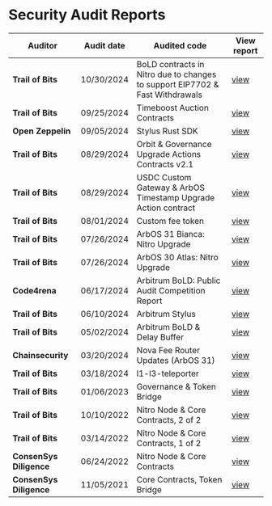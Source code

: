 # Security Audit Reports

| Auditor                 | Audit date | Audited code                                                  | View report                                                                                                                        |
| ----------------------- | ---------- | ------------------------------------------------------------- | ---------------------------------------------------------------------------------------------------------------------------------- |
| **Trail of Bits**       | 10/30/2024 | BoLD contracts in Nitro due to changes to support EIP7702 & Fast Withdrawals                                | [view](hosted-audit-reports/2024-10-30-Offchain-NitroContractswithBoLD-securityreview.pdf)                               |
| **Trail of Bits**       | 09/25/2024 | Timeboost Auction Contracts                                   | [view](hosted-audit-reports/2024_09_25_trail_of_bits_security_audit_timeboost_auction_contracts.pdf)                               |
| **Open Zeppelin**       | 09/05/2024 | Stylus Rust SDK                                               | [view](hosted-audit-reports/2024_09_05_open_zeppelin_security_audit_stylus_rust_sdk.pdf)                                           |
| **Trail of Bits**       | 08/29/2024 | Orbit & Governance Upgrade Actions Contracts v2.1             | [view](hosted-audit-reports/2024_08_29_trail_of_bits_security_audit_orbit_and_governance_upgrade_actions_v2.1.pdf)                 |
| **Trail of Bits**       | 08/29/2024 | USDC Custom Gateway & ArbOS Timestamp Upgrade Action contract | [view](hosted-audit-reports/2024_08_29_trail_of_bits_security_audit_usdc_custom_gateway_and_arbos_upgrade_at_timestamp_action.pdf) |
| **Trail of Bits**       | 08/01/2024 | Custom fee token                                              | [view](hosted-audit-reports/2024_08_01_trail_of_bits_security_audit_custom_fee_token.pdf)                                          |
| **Trail of Bits**       | 07/26/2024 | ArbOS 31 Bianca: Nitro Upgrade                                | [view](hosted-audit-reports/2024_07_26_trail_of_bits_security_audit_arbos_31.pdf)                                                  |
| **Trail of Bits**       | 07/26/2024 | ArbOS 30 Atlas: Nitro Upgrade                                 | [view](hosted-audit-reports/2024_07_26_trail_of_bits_security_audit_arbos30_nitro_upgrade.pdf)                                     |
| **Code4rena**           | 06/17/2024 | Arbitrum BoLD: Public Audit Competition Report                | [view](hosted-audit-reports/2024_06_17_code4arena_security_audit_arbos30_nitro_upgrade.pdf)                                        |
| **Trail of Bits**       | 06/10/2024 | Arbitrum Stylus                                               | [view](hosted-audit-reports/2024_06_10_trail_of_bits_security_audit_stylus.pdf)                                                    |
| **Trail of Bits**       | 05/02/2024 | Arbitrum BoLD & Delay Buffer                                  | [view](hosted-audit-reports/2024_05_02_trail_of_bits_security_audit_bold_delay_buffer.pdf)                                         |
| **Chainsecurity**       | 03/20/2024 | Nova Fee Router Updates (ArbOS 31)                            | [view](hosted-audit-reports/2024_08_20_chainsecurity_security_audit_nova_fee_router_update_arbos_31.pdf)                           |
| **Trail of Bits**       | 03/18/2024 | l1-l3-teleporter                                              | [view](hosted-audit-reports/2024_03_18_trail_of_bits_security_audit_l1_l3_teleporter.pdf)                                          |
| **Trail of Bits**       | 01/06/2023 | Governance & Token Bridge                                     | [view](hosted-audit-reports/2023_06_23_trail_of_bits_security_audit_governance_report_governance_token_bridge.pdf)                 |
| **Trail of Bits**       | 10/10/2022 | Nitro Node & Core Contracts, 2 of 2                           | [view](hosted-audit-reports/2022_10_22_trail_of_bits_security_audit_nitro_2_of_2.pdf)                                              |
| **Trail of Bits**       | 03/14/2022 | Nitro Node & Core Contracts, 1 of 2                           | [view](hosted-audit-reports/2022_03_14_trail_of_bits_security_audit_nitro_1_of_2.pdf)                                              |
| **ConsenSys Diligence** | 06/24/2022 | Nitro Node & Core Contracts                                   | [view](hosted-audit-reports/2024_06_24_consensys_diligence_security_audit_nitro_contracts.pdf)                                     |
| **ConsenSys Diligence** | 11/05/2021 | Core Contracts, Token Bridge                                  | [view](hosted-audit-reports/2021_11_05_consensys_diligence_security_audit_core_contracts_token_bridge.pdf)                         |
